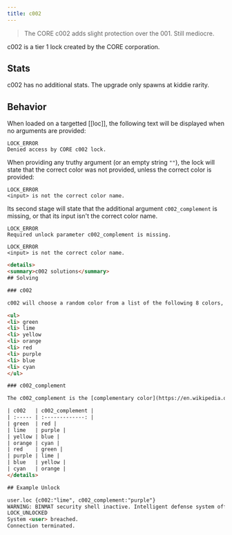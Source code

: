 ```yaml
---
title: c002
---
```


> The CORE c002 adds slight protection over the 001. Still mediocre.

c002 is a tier 1 lock created by the CORE corporation.

## Stats

c002 has no additional stats. The upgrade only spawns at kiddie rarity.

## Behavior

When loaded on a targetted [[loc]], the following text will be displayed when no arguments are provided:

```
LOCK_ERROR
Denied access by CORE c002 lock.
```

When providing any truthy argument (or an empty string `""`), the lock will state that the correct color was not provided, unless the correct color is provided:

```
LOCK_ERROR
<input> is not the correct color name.
```

Its second stage will state that the additional argument `c002_complement` is missing, or that its input isn't the correct color name.

```
LOCK_ERROR
Required unlock parameter c002_complement is missing.
```

```
LOCK_ERROR
<input> is not the correct color name.
```

```html
<details>
<summary>c002 solutions</summary>
## Solving

### c002

c002 will choose a random color from a list of the following 8 colors, as a string, for its solution:

<ul>
<li> green
<li> lime
<li> yellow
<li> orange
<li> red
<li> purple
<li> blue
<li> cyan
</ul>

### c002_complement

The c002_complement is the [complementary color](https://en.wikipedia.org/wiki/Complementary_color) for c002's solution color.

| c002   | c002_complement |
| :----- | :-------------: |
| green  | red |
| lime   | purple |
| yellow | blue |
| orange | cyan |
| red    | green |
| purple | lime |
| blue   | yellow |
| cyan   | orange |
</details>

## Example Unlock

user.loc {c002:"lime", c002_complement:"purple"}
WARNING: BINMAT security shell inactive. Intelligent defense system offline.
LOCK_UNLOCKED
System <user> breached.
Connection terminated.
```
